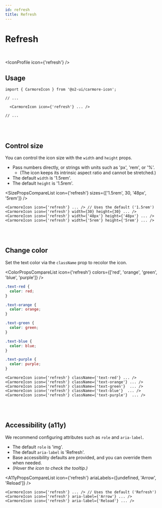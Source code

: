 ```yaml
---
id: refresh
title: Refresh
---
```




# Refresh

<br />

<IconProfile icon={'refresh'} />

## Usage

```tsx
import { CarmoreIcon } from '@o2-ui/carmore-icon';

// ...

  <CarmoreIcon icon={'refresh'} ... />

// ...
```

<br />
<br />

## Control size

You can control the icon size with the `width` and `height` props.

- Pass numbers directly, or strings with units such as 'px', 'rem', or '%'.
  - (The icon keeps its intrinsic aspect ratio and cannot be stretched.)
- The default `width` is '1.5rem'.
- The default `height` is '1.5rem'.

<SizePropsCompareList icon={'refresh'} sizes={['1.5rem', 30, '48px', '5rem']} />

```tsx
<CarmoreIcon icon={'refresh'} ... /> // Uses the default ('1.5rem')
<CarmoreIcon icon={'refresh'} width={30} height={30} ... />
<CarmoreIcon icon={'refresh'} width={'48px'} height={'48px'} ... />
<CarmoreIcon icon={'refresh'} width={'5rem'} height={'5rem'} ... />
```

<br />
<br />

## Change color

Set the text color via the `className` prop to recolor the icon.

<ColorPropsCompareList icon={'refresh'} colors={['red', 'orange', 'green', 'blue', 'purple']} />

```css
.text-red {
  color: red;
}

.text-orange {
  color: orange;
}

.text-green {
  color: green;
}

.text-blue {
  color: blue;
}

.text-purple {
  color: purple;
}
```

```tsx
<CarmoreIcon icon={'refresh'} className={'text-red'} ... />
<CarmoreIcon icon={'refresh'} className={'text-orange'} ... />
<CarmoreIcon icon={'refresh'} className={'text-green'}  ... />
<CarmoreIcon icon={'refresh'} className={'text-blue'}  ... />
<CarmoreIcon icon={'refresh'} className={'text-purple'}  ... />
```

<br />
<br />

## Accessibility (a11y)

We recommend configuring attributes such as `role` and `aria-label`.

- The default `role` is 'img'.
- The default `aria-label` is 'Refresh'.
- Base accessibility defaults are provided, and you can override them when needed.
- _(Hover the icon to check the tooltip.)_

<A11yPropsCompareList icon={'refresh'} ariaLabels={[undefined, 'Arrow', 'Reload']} />

```tsx
<CarmoreIcon icon={'refresh'} ... /> // Uses the default ('Refresh')
<CarmoreIcon icon={'refresh'} aria-label={'Arrow'} ... />
<CarmoreIcon icon={'refresh'} aria-label={'Reload'} ... />
```

